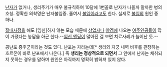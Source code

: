 [[난자]]가 없거나, 생리주기가 매우 불규칙하여 10달에 1번꼴로 난자가 나올까 말까한 병의 호칭. 정확한 의학명은 난자불임증. 줄여서 [[불임]]이라고도 한다. 실제로 [[불임]]의 원인 중 하나.

[[질내사정]]을 해도 [임신]하지 않는 모습 때문에 [[상업지]]나 [[야겜]]에 나오는 [[여주인공]]들이 많이 가졌다는 농담을 하곤 한다.--[[임신 엔딩]]이 많아진 걸 보면 치료사례가 늘어난 듯.--

공난포 증후군이라는 것도 있다. 난포는 자라는데[* 생리와 자궁 내벽 비후를 관장하는 호르몬이 바로 난포에서 나온다.] 즉 '''생리는 정상적으로 되면서''' 그 안에서 난자는 채취되지 못하는 경우를 말하며 원인은 아직까지 명확히 밝혀져 있지 않다.
